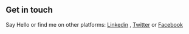 ## Get in touch

Say Hello or find me on other platforms: [Linkedin](https://www.linkedin.com/in/samadovabdullah/) , [Twitter](https://twitter.com/iam_abdulloh) or [Facebook](https://www.facebook.com/abdullah.samadov)